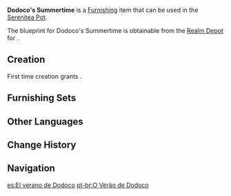{{Furnishing Infobox
|id             = 370518
|image          = Item Dodoco's Summertime.png
|category       = Building
|subcategory    = Free Booth
|set            = 
|quality        = 4
|adeptal_energy = 90
|load           = 140
|reduced_load   = 102
|description    = "In which case, wouldn't it be that [[Klee]] would have many companions during her adventure in the [[Golden Apple Archipelago|archipelago]]?"<br />"So things might get dreadfully boring if they all had to wait under separate tents in case of sudden rain."<br />"And that's why I decided to pitch an especially large tent for everyone to rest in, and add some fun little knick-knacks in for good measure."<br />"And of course, the tent had to be large enough to store all the treasures they picked up during the adventure."<br />"But how would they be able to move so much treasure away, if it could fill such a large tent?"<br />"Eh, it'll be fine! Klee's friends will find a way!"<br />...<br />According to [[Albedo]], Ms. [[Alice]] did drop by [[Mondstadt]] shortly after the previous year's summer adventure to discuss her though process back then.<br />The witch's considerations were comprehensive indeed. As she suspected, everyone did in fact rest under this tent for quite some time, and the gadgets within provided significant entertainment while it rained or the nights grew long.<br />As for the large amount of treasure Klee discovered during the exploration, it took no small amount of effort to bring it all back to Mondstadt. For example, using [[Cryo]] to freeze wet ground to better push cargo along, or using [[Solar Isotoma]] to lift weights up to cross hilly terrain... One could say that the transportation process itself was quite the unique experience!
|mention        = Klee;Albedo;Alice
|blueprint      = Realm Depot
}}
'''Dodoco's Summertime''' is a [[Furnishing]] item that can be used in the [[Serenitea Pot]].

The blueprint for Dodoco's Summertime is obtainable from the [[Realm Depot]] for {{Item|Realm Currency|24|x=240}}.

==Creation==
First time creation grants {{Item|Trust|24|x=90}}.
{{Recipe
|type = Creation
|time = 16h
|Cuihua Wood = 12
|Fabric = 6
|Red Dye = 6
|sort = Cuihua Wood;Fabric;Red Dye
}}

==Furnishing Sets==
{{Craft Usage}}

==Other Languages==
{{Other Languages
|default_hidden = 1
|en      = Dodoco's Summertime
|zhs     = 「嘟嘟可的夏日时光」
|zhs_rm  = "Dūdūkě de Xiàrì Shíguāng"
|zht     = 「嘟嘟可的夏日時光」
|zht_rm  = "Dūdūkě de Xiàrì Shíguāng"
|ja      = 「ドドコのサマータイム」
|ja_rm   = "Dodoko no Samaataimu"
|ko      = 「도도코의 여름날」
|ko_rm   = "Dodoko-ui Yeoreumnal"
|es      = El verano de Dodoco
|fr      = Été de Dodoco
|ru      = Летняя пора Додоко
|th      = "ช่วงเวลาหน้าร้อนของ Dodoco"
|th_rm   = 
|vi      = Mùa Hè Của Dodoco
|de      = „Dodocos wunderschöner Sommer"
|id      = "Momen Musim Panas Dodoco"
|pt      = O Verão de Dodoco
|tr      = Dodoko'nun Yaz Tatili
|it      = Estate di Dodoco
}}

==Change History==
{{Change History|2.8}}

==Navigation==
{{Furnishing Navbox|exterior}}

[[es:El verano de Dodoco]]
[[pt-br:O Verão de Dodoco]]